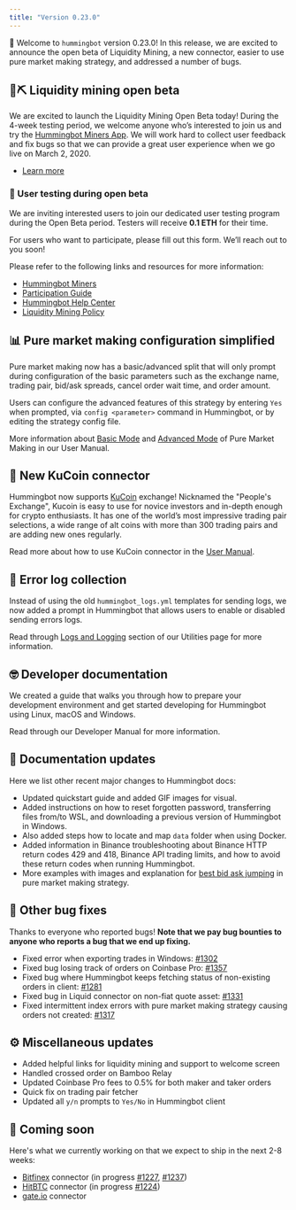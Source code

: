 ```yaml
---
title: "Version 0.23.0"
---
```


🚀 Welcome to `hummingbot` version 0.23.0! In this release, we are excited to announce the open beta of Liquidity Mining, a new connector, easier to use pure market making strategy, and addressed a number of bugs.

## 🌊⛏ Liquidity mining open beta

We are excited to launch the Liquidity Mining Open Beta today! During the 4-week testing period, we welcome anyone who’s interested to join us and try the [Hummingbot Miners App](https://miners.hummingbot.io). We will work hard to collect user feedback and fix bugs so that we can provide a great user experience when we go live on March 2, 2020.

- [Learn more](https://hummingbot.io/liquidity-mining/)

### 🧪 User testing during open beta

We are inviting interested users to join our dedicated user testing program during the Open Beta period. Testers will receive **0.1 ETH** for their time.

For users who want to participate, please fill out this form. We’ll reach out to you soon!

Please refer to the following links and resources for more information:

- [Hummingbot Miners](https://miners.hummingbot.io)
- [Participation Guide](https://docs.hummingbot.io/miner/liquidity-mining/overview/)
- [Hummingbot Help Center](https://hummingbot.zendesk.com/hc/en-us/categories/900000269026-Liquidity-Mining-FAQs)
- [Liquidity Mining Policy](https://hummingbot.io/liquidity-mining-policy/)

## 📊 Pure market making configuration simplified

Pure market making now has a basic/advanced split that will only prompt during configuration of the basic parameters such as the exchange name, trading pair, bid/ask spreads, cancel order wait time, and order amount.

Users can configure the advanced features of this strategy by entering `Yes` when prompted, via `config <parameter>` command in Hummingbot, or by editing the strategy config file.

More information about [Basic Mode](https://docs.hummingbot.io/strategies/pure-market-making/#basic-mode) and [Advanced Mode](https://docs.hummingbot.io/strategies/pure-market-making/#advanced-mode) of Pure Market Making in our User Manual.

## 🔗 New KuCoin connector

Hummingbot now supports [KuCoin](https://www.kucoin.com/) exchange! Nicknamed the "People's Exchange"​, Kucoin is easy to use for novice investors and in-depth enough for crypto enthusiasts. It has one of the world’s most impressive trading pair selections, a wide range of alt coins with more than 300 trading pairs and are adding new ones regularly.

Read more about how to use KuCoin connector in the [User Manual](https://docs.hummingbot.io/exchange-connectors/kucoin/).

## 📜 Error log collection

Instead of using the old `hummingbot_logs.yml` templates for sending logs, we now added a prompt in Hummingbot that allows users to enable or disabled sending errors logs.

Read through [Logs and Logging](/operation/adv-command-ref/#error-log-collection) section of our Utilities page for more information.

## 🤓 Developer documentation

We created a guide that walks you through how to prepare your development environment and get started developing for Hummingbot using Linux, macOS and Windows.

Read through our Developer Manual for more information.

## 📓 Documentation updates

Here we list other recent major changes to Hummingbot docs:

- Updated quickstart guide and added GIF images for visual.
- Added instructions on how to reset forgotten password, transferring files from/to WSL, and downloading a previous version of Hummingbot in Windows.
- Also added steps how to locate and map `data` folder when using Docker.
- Added information in Binance troubleshooting about Binance HTTP return codes 429 and 418, Binance API trading limits, and how to avoid these return codes when running Hummingbot.
- More examples with images and explanation for [best bid ask jumping](https://docs.hummingbot.io/strategies/pure-market-making/#best-bid-ask-jumping) in pure market making strategy.

## 🐞 Other bug fixes

Thanks to everyone who reported bugs! **Note that we pay bug bounties to anyone who reports a bug that we end up fixing.**

- Fixed error when exporting trades in Windows: [#1302](https://github.com/CoinAlpha/hummingbot/issues/1302)
- Fixed bug losing track of orders on Coinbase Pro: [#1357](https://github.com/CoinAlpha/hummingbot/issues/1357)
- Fixed bug where Hummingbot keeps fetching status of non-existing orders in client: [#1281](https://github.com/CoinAlpha/hummingbot/issues/1281)
- Fixed bug in Liquid connector on non-fiat quote asset: [#1331](https://github.com/CoinAlpha/hummingbot/issues/1331)
- Fixed intermittent index errors with pure market making strategy causing orders not created: [#1317](https://github.com/CoinAlpha/hummingbot/issues/1317)

## ⚙️ Miscellaneous updates

- Added helpful links for liquidity mining and support to welcome screen
- Handled crossed order on Bamboo Relay
- Updated Coinbase Pro fees to 0.5% for both maker and taker orders
- Quick fix on trading pair fetcher
- Updated all `y/n` prompts to `Yes/No` in Hummingbot client

## 🚀 Coming soon

Here's what we currently working on that we expect to ship in the next 2-8 weeks:

- [Bitfinex](https://www.bitfinex.com/) connector (in progress [#1227](https://github.com/CoinAlpha/hummingbot/pull/1227), [#1237](https://github.com/CoinAlpha/hummingbot/pull/1237))
- [HitBTC](https://hitbtc.com/) connector (in progress [#1224](https://github.com/CoinAlpha/hummingbot/pull/1224))
- [gate.io](https://gate.io) connector
